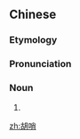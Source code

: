 ==Chinese==
{{zh-forms}}

===Etymology===
{{rfe|lang=zh}}

===Pronunciation===
{{zh-pron
|m=húshào,er=y
|cat=n
}}

===Noun===
{{zh-noun}}

# {{zh-alt-name|呼哨}}

[[zh:胡哨]]